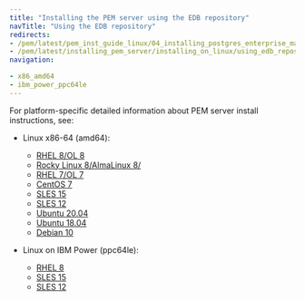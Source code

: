 ```yaml
---
title: "Installing the PEM server using the EDB repository"
navTitle: "Using the EDB repository"
redirects:
- /pem/latest/pem_inst_guide_linux/04_installing_postgres_enterprise_manager/03_installing_pem_server_using_edb_repository/
- /pem/latest/installing_pem_server/installing_on_linux/using_edb_repository/
navigation:

- x86_amd64
- ibm_power_ppc64le
---
```


For platform-specific detailed information about PEM server install instructions, see:

- Linux x86-64 (amd64):
    - [RHEL 8/OL 8](x86_amd64/pem_server_rhel8_x86)
    - [Rocky Linux 8/AlmaLinux 8/](x86_amd64/pem_server_other_linux8_x86)
    - [RHEL 7/OL 7](x86_amd64/pem_server_rhel7_x86)
    - [CentOS 7](x86_amd64/pem_server_centos7_x86)
    - [SLES 15](x86_amd64/pem_server_sles15_x86)
    - [SLES 12](x86_amd64/pem_server_sles12_x86)
    - [Ubuntu 20.04](x86_amd64/pem_server_ubuntu20_x86)
    - [Ubuntu 18.04](x86_amd64/pem_server_ubuntu18_x86)
    - [Debian 10](x86_amd64/pem_server_deb10_x86)

- Linux on IBM Power (ppc64le):
    - [RHEL 8](ibm_power_ppc64le/pem_server_rhel8_ppcle)
    - [SLES 15](ibm_power_ppc64le/pem_server_sles15_ppcle)
    - [SLES 12](ibm_power_ppc64le/pem_server_sles12_ppcle)
